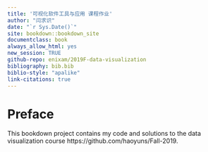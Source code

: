 ```yaml
--- 
title: '可视化软件工具与应用 课程作业'
author: "闫求识"
date: "`r Sys.Date()`"
site: bookdown::bookdown_site
documentclass: book
always_allow_html: yes
new_session: TRUE
github-repo: enixam/2019F-data-visualization
bibliography: bib.bib
biblio-style: "apalike"
link-citations: true
--- 
```



# Preface {-}

This bookdown project contains my code and solutions to the data visualization course https://github.com/haoyuns/Fall-2019.   




